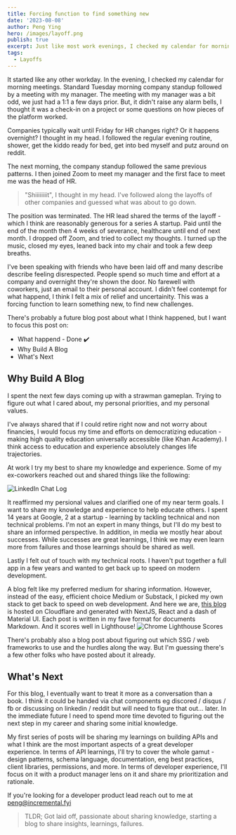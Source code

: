 ```yaml
---
title: Forcing function to find something new
date: '2023-08-08'
author: Peng Ying
hero: /images/layoff.png
publish: true
excerpt: Just like most work evenings, I checked my calendar for morning meetings.  There was a hint of something odd - a morning meeting with my manager, even though we just had a 1:1 a few days prior.
tags:
  - Layoffs
---
```


It started like any other workday.  In the evening, I checked my calendar for morning meetings.  Standard Tuesday morning company standup followed by a meeting with my manager.  The meeting with my manager was a bit odd, we just had a 1:1 a few days prior.  But, it didn't raise any alarm bells, I thought it was a check-in on a project or some questions on how pieces of the platform worked.  

Companies typically wait until Friday for HR changes right?  Or it happens overnight?  I thought in my head.  I followed the regular evening routine, shower, get the kiddo ready for bed, get into bed myself and putz around on reddit.

The next morning, the company standup followed the same previous patterns.  I then joined Zoom to meet my manager and the first face to meet me was the head of HR.  

<Blockquote>"Shiiiiiiiit", I thought in my head.  I've followed along the layoffs of other companies and guessed what was about to go down.</Blockquote>

The position was terminated.  The HR lead shared the terms of the layoff - which I think are reasonably generous for a series A startup.  Paid until the end of the month then 4 weeks of severance, healthcare until end of next month.  I dropped off Zoom, and tried to collect my thoughts.  I turned up the music, closed my eyes, leaned back into my chair and took a few deep breaths.

I've been speaking with friends who have been laid off and many describe describe feeling disrespected.  People spend so much time and effort at a company and overnight they're shown the door.  No farewell with coworkers, just an email to their personal account.  I didn't feel contempt for what happend, I think I felt a mix of relief and uncertainity.  This was a forcing function to learn something new, to find new challenges. 

There's probably a future blog post about what I think happened, but I want to focus this post on:

* What happend - Done :heavy_check_mark:
* Why Build A Blog
* What's Next

## Why Build A Blog
I spent the next few days coming up with a strawman gameplan.  Trying to figure out what I cared about, my personal priorities, and my personal values.  

I've always shared that if I could retire right now and not worry about financies, I would focus my time and efforts on democratizing education - making high quality education universally accessible (like Khan Academy).  I think access to education and experience absolutely changes life trajectories.

At work I try my best to share my knowledge and experience.  Some of my ex-coworkers reached out and shared things like the following:

<div className="Image__XSmall">
  <Image
    src="/images/linkedinchat.png"
    alt="LinkedIn Chat Log"
  />
</div>

It reaffirmed my persional values and clarified one of my near term goals.  I want to share my knowledge and experience to help educate others.  I spent 14 years at Google, 2 at a startup - learning by tackling technical and non technical problems.  I'm not an expert in many things, but I'll do my best to share an informed perspective.  In addition, in media we mostly hear about successes.  While successes are great learnings, I think we may even learn more from failures and those learnings should be shared as well.

Lastly I felt out of touch with my technical roots.  I haven't put together a full app in a few years and wanted to get back up to speed on modern development.

A blog felt like my preferred medium for sharing information.  However, instead of the easy, efficient choice Medium or Substack, I picked my own stack to get back to speed on web development.  And here we are, [this blog](https://github.com/pengying/incremental-blog) is hosted on Cloudflare and generated with NextJS, React and a dash of Material UI.  Each post is written in my fave format for documents Markdown.  And it scores well in Lighthouse!
![Chrome Lighthouse Scores](/images/lighthouse.png)

There's probably also a blog post about figuring out which SSG / web frameworks to use and the hurdles along the way.  But I'm guessing there's a few other folks who have posted about it already.

## What's Next
For this blog, I eventually want to treat it more as a conversation than a book.  I think it could be handed via chat components eg discored / disqus / fb or discussing on linkedin / reddit but will need to figure that out... later.  In the immediate future I need to spend more time devoted to figuring out the next step in my career and sharing some initial knowledge.

My first series of posts will be sharing my learnings on building APIs and what I think are the most important aspects of a great developer experience.  In terms of API learnings, I'll try to cover the whole gamut - design patterns, schema language, documentation, eng best practices, client libraries, permissions, and more.  In terms of developer experience, I'll focus on it with a product manager lens on it and share my prioritization and rationale.  

If you're looking for a developer product lead reach out to me at [peng@incremental.fyi](mailto:peng@incremental.fyi)

<Blockquote>TLDR; Got laid off, passionate about sharing knowledge, starting a blog to share insights, learnings, failures.</Blockquote>